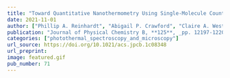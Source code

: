 ```yaml
---
title: "Toward Quantitative Nanothermometry Using Single-Molecule Counting"
date: 2021-11-01
author: ["Phillip A. Reinhardt", "Abigail P. Crawford", "Claire A. West", "Gabe DeLong", "Stephan Link", "David J. Masiello", "Katherine A. Willets"]
publication: "Journal of Physical Chemistry B, **125**, _pp. 12197-12205_ (2021)."
categories: ["photothermal_spectroscopy_and_microscopy"]
url_source: https://doi.org/10.1021/acs.jpcb.1c08348
url_preprint: 
image: featured.gif
pub_number: 71
---
```

